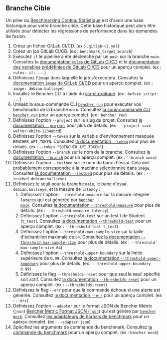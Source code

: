 
## Branche Cible

Un pilier du [Benchmarking Continu Statistique][statistical continuous benchmarking]
est d'avoir une base historique pour votre branche cible.
Cette base historique peut alors être utilisée pour détecter les régressions de performance dans les demandes de fusion.

<TargetBranchCode />

1. Créez un fichier GitLab CI/CD.
   (ex : `.gitlab-ci.yml`)
2. Créez un job GitLab CI/CD.
   (ex : `benchmark_target_branch`)
3. Exécutez `if` le pipeline a été déclenché par un `push` sur la branche `main`.
   Consultez la [documentation `rules` de GitLab CI/CD][gitlab ci cd rules]
   et la [documentation des variables prédéfinies de GitLab CI/CD][gitlab ci cd redefined variables] pour un aperçu complet.
   (ex : `rules: if: ...`)
4. Définissez l'`image` dans laquelle le job s'exécutera.
   Consultez la [documentation `image` de GitLab CI/CD][gitlab ci cd image]
   pour un aperçu complet.
   (ex : `image: debian:bullseye`)
5. Installez le Bencher CLI à l'aide du [script pratique][install bencher cli].
   (ex : `before_script: ...`)
6. Utilisez la sous-commande CLI <code><a href="/fr/docs/explanation/bencher-run/">bencher run</a></code>
   pour exécuter vos benchmarks de la branche `main`.
   Consultez [la sous-commande CLI `bencher run`][bencher run] pour un aperçu complet.
   (ex : `bencher run`)
7. Définissez l'option `--project` sur le slug du projet.
   Consultez [la documentation `--project`][project option] pour plus de détails.
   (ex : `--project save-walter-white-1234abcd`)
8. Définissez l'option `--token` sur la variable d'environnement masquée `BENCHER_API_TOKEN`.
   Consultez [la documentation `--token`][token option] pour plus de détails.
   (ex : `--token "$BENCHER_API_TOKEN"`)
9.  Définissez l'option `--branch` sur le nom de la branche.
   Consultez [la documentation `--branch`][branch option] pour un aperçu complet.
   (ex : `--branch main`)
10. Définissez l'option `--testbed` sur le nom du banc d'essai.
    Cela doit probablement correspondre à la machine sélectionnée dans `image`.
    Consultez [la documentation `--testbed`][testbed option] pour plus de détails.
    (ex : `--testbed debian:bullseye`)
11. Définissez le seuil pour la branche `main`, le banc d'essai `debian:bullseye`, et la mesure de `latency` :
    1. Définissez l'option `--threshold-measure` sur la mesure intégrée `latency` qui est générée par <code><a href="/fr/docs/reference/bencher-metric-format/#bencher-mock">bencher mock</a></code>.
    Consultez [la documentation `--threshold-measure`][threshold measure option] pour plus de détails.
    (ex : `--threshold-measure latency`)
    2. Définissez l'option `--threshold-test` sur un test t de Student (`t_test`).
    Consultez [la documentation `--threshold-test`][threshold test option] pour un aperçu complet.
    (ex : `--threshold-test t_test`)
    3. Définissez l'option `--threshold-max-sample-size` sur la taille d'échantillon maximale de `64`.
    Consultez [la documentation `--threshold-max-sample-size`][threshold max sample size] pour plus de détails.
    (ex : `--threshold-max-sample-size 64`)
    4. Définissez l'option `--threshold-upper-boundary` sur la limite supérieure de `0.99`.
    Consultez [la documentation `--threshold-upper-boundary`][threshold upper boundary] pour plus de détails.
    (ex : `--threshold-upper-boundary 0.99`)
    5. Définissez le flag `--thresholds-reset` pour que seul le seuil spécifié soit actif.
    Consultez [la documentation `--thresholds-reset`][thresholds reset] pour un aperçu complet.
    (ex : `--thresholds-reset`)
12. Définissez le flag `--err` pour que la commande échoue si une alerte est générée.
    Consultez [la documentation `--err`][alert err] pour un aperçu complet.
    (ex : `--err`)
13. Définissez l'option `--adapter` sur le format JSON de Bencher Metric (`json`) [Bencher Metric Format JSON (`json`)][bmf] qui est généré par <code><a href="/fr/docs/reference/bencher-metric-format/#bencher-mock">bencher mock</a></code>.
    Consultez [les adaptateurs de harnais de benchmark][adapter json] pour un aperçu complet.
    (ex : `--adapter json`)
14. Spécifiez les arguments de commande du benchmark.
    Consultez [la commande du benchmark][command argument] pour un aperçu complet.
    (ex : `bencher mock`)

[gitlab ci cd rules]: https://docs.gitlab.com/ee/ci/jobs/job_control.html#common-if-clauses-for-rules
[gitlab ci cd redefined variables]: https://docs.gitlab.com/ee/ci/variables/predefined_variables.html
[gitlab ci cd image]: https://docs.gitlab.com/ee/ci/yaml/index.html#image

[statistical continuous benchmarking]: /fr/docs/how-to/track-benchmarks/#statistical-continuous-benchmarking
[install bencher cli]: /fr/docs/how-to/install-cli/#install-cli-with-script
[bencher run]: /fr/docs/explanation/bencher-run/
[project option]: /fr/docs/explanation/bencher-run/#--project-project
[token option]: /fr/docs/explanation/bencher-run/#--token-token
[branch option]: /fr/docs/explanation/branch-selection/#--branch-branch
[testbed option]: /fr/docs/explanation/bencher-run/#--testbed-testbed
[threshold measure option]: /fr/docs/explanation/thresholds/#--threshold-measure-measure
[threshold test option]: /fr/docs/explanation/thresholds/#--threshold-test-test
[threshold max sample size]: /fr/docs/explanation/thresholds/#--threshold-max-sample-size-size
[threshold upper boundary]: /fr/docs/explanation/thresholds/#--threshold-upper-boundary-boundary
[thresholds reset]: /fr/docs/explanation/thresholds/#--thresholds-reset
[alert err]: /fr/docs/explanation/thresholds/#--err
[bmf]: /fr/docs/reference/bencher-metric-format/
[adapter json]: /fr/docs/explanation/adapters/#-json
[command argument]: /fr/docs/explanation/bencher-run/#benchmark-command